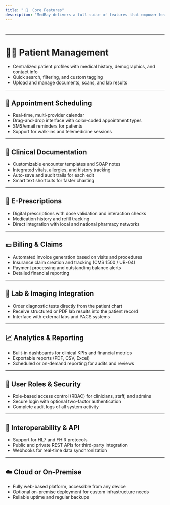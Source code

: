 ```yaml
---
title: " 🚀  Core Features"
description: "MedRay delivers a full suite of features that empower healthcare providers to manage clinical, administrative, and operational tasks with ease and efficiency."
---
```


# 

---

# 🧍‍♂️ Patient Management

- Centralized patient profiles with medical history, demographics, and contact info
- Quick search, filtering, and custom tagging
- Upload and manage documents, scans, and lab results

---

## 📅 Appointment Scheduling

- Real-time, multi-provider calendar
- Drag-and-drop interface with color-coded appointment types
- SMS/email reminders for patients
- Support for walk-ins and telemedicine sessions

---

## 📝 Clinical Documentation

- Customizable encounter templates and SOAP notes
- Integrated vitals, allergies, and history tracking
- Auto-save and audit trails for each edit
- Smart text shortcuts for faster charting

---

## 💊 E-Prescriptions

- Digital prescriptions with dose validation and interaction checks
- Medication history and refill tracking
- Direct integration with local and national pharmacy networks

---

## 💵 Billing & Claims

- Automated invoice generation based on visits and procedures
- Insurance claim creation and tracking (CMS 1500 / UB-04)
- Payment processing and outstanding balance alerts
- Detailed financial reporting

---

## 🧪 Lab & Imaging Integration

- Order diagnostic tests directly from the patient chart
- Receive structured or PDF lab results into the patient record
- Interface with external labs and PACS systems

---

## 📈 Analytics & Reporting

- Built-in dashboards for clinical KPIs and financial metrics
- Exportable reports (PDF, CSV, Excel)
- Scheduled or on-demand reporting for audits and reviews

---

## 🔐 User Roles & Security

- Role-based access control (RBAC) for clinicians, staff, and admins
- Secure login with optional two-factor authentication
- Complete audit logs of all system activity

---

## 🔄 Interoperability & API

- Support for HL7 and FHIR protocols
- Public and private REST APIs for third-party integration
- Webhooks for real-time data synchronization

---

## ☁️ Cloud or On-Premise

- Fully web-based platform, accessible from any device
- Optional on-premise deployment for custom infrastructure needs
- Reliable uptime and regular backups